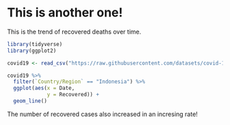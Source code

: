 # This is another one!

This is the trend of recovered deaths over time.

```{r setup, include=FALSE}
library(tidyverse)
library(ggplot2)
```

```{r read-data, include=FALSE}
covid19 <- read_csv("https://raw.githubusercontent.com/datasets/covid-19/master/data/time-series-19-covid-combined.csv")
```

```{r create-plot2, message = FALSE, warning=FALSE}
covid19 %>%
  filter(`Country/Region` == "Indonesia") %>%
  ggplot(aes(x = Date,
             y = Recovered)) +
  geom_line()
```
The number of recovered cases also increased in an incresing rate!
